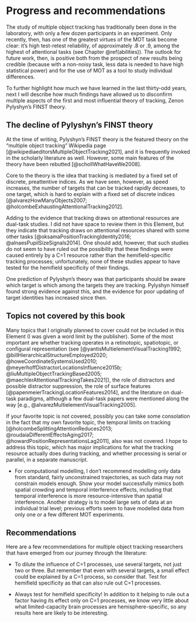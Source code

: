 # Progress and recommendations {#recommendations}

The study of multiple object tracking has traditionally been done in the laboratory, with only a few dozen participants in an experiment. Only recently, then, has one of the greatest virtues of the MOT task become clear: it's high test-retest reliability, of approximately .8 or .9, among the highest of attentional tasks (see Chapter \@ref(abilities)). The outlook for future work, then, is positive both from the prospect of new results being credible (because with a non-noisy task, less data is needed to have high statistical power) and for the use of MOT as a tool to study individual differences.

To further highlight how much we have learned in the last thirty-odd years, next I will describe how much findings have allowed us to disconfirm multiple aspects of the first and most influential theory of tracking, Zenon Pylyshyn's FINST theory.

<!--
Top misconceptions about MOT
* its capacity limit is around 4 items.(this has been used to argue that it has a similar capacity limit to visual working memory (Cowan, 2001).)
* "While the most intuitive model of multiple object tracking would involve storing the locations of targets in spatial memory, then moving attention in turn as quickly as possible to each target to update its location, this class of model is unable to account for MOT performance (Pylyshyn & Storm, 1988; Vul et al., 2009)"

Reading your paper also gave me an idea to have a Common Misconceptions section for the Cambridge Element.  One might be that the capacity limit on VWM and MOT coincide (what you refer to as "The most striking link between the two tasks is that they seem to have a similar capacity limit of around four items (Cowan, 2001)". I totally agree that it is striking and so it is natural to think it means something, but while I don't know much about VWM, the capacity limit for MOT is determined by the speeds, spatial proximities,and temporal frequencies used, so as you know the limit can be anything between zero and more than ten.  It is true that the speeds most often used yield a capacity limit of around four, but I haven't seen any argument for why the commonly used speeds/spatial proximities/temporal frequency combination is more special than the other possibilities. I guess one could argue that researchers set those parameters to resemble an intuition for what real-world tasks are like, but even if they got that right, I'm not sure the same is true for VWM setups, or what that would imply for underlying ability structures. It seems to me one would have to do some kind of ideal observer (really, ideal thinker) model with the same assumptions that can model both common VWM and common MOT tasks, and show that the same level of ability in fundamental processes underlying each would yield the same capacity limit of four in both cases.

Thus, while many potential athlete users may imagine that a test of attention tests how long they can pay attention, this is not likely to be the reason for differences among people on MOT performance. -->

## The decline of Pylyshyn's FINST theory

At the time of writing, Pylyshyn's FINST theory is the featured theory on the "multiple object tracking" Wikipedia page [@wikipediaeditorsMultipleObjectTracking2021], and it is frequently invoked in the scholarly literature as well. However, some main features of the theory have been rebutted [@schollWhatHaveWe2008].

Core to the theory is the idea that tracking is mediated by a fixed set of discrete, preattentive indices. As we have seen, however, as speed increases, the number of targets that can be tracked rapidly decreases, to one target, which is hard to explain with a fixed set of discrete indices [@alvarezHowManyObjects2007; @holcombeExhaustingAttentionalTracking2012].

Adding to the evidence that tracking draws on attentional resources are dual-task studies. I did not have space to review them in this Element, but they indicate that tracking draws on attentional resources shared with some other tasks  [@oksamaPositionTrackingIdentity2016; @alnaesPupilSizeSignals2014]. One should add, however, that such studies do not seem to have ruled out the possibility that these findings were caused entirely by a C=1 resource rather than the hemifield-specific tracking processes; unfortunately, none of these studies appear to have tested for the hemifield specificity of their findings.

One prediction of Pylyshyn's theory was that participants should be aware which target is which among the targets they are tracking. Pylyshyn himself found strong evidence against this, and the evidence  for poor updating of target identities has increased since then.

<!--Although CDA findings suggest there is something tracking number of objects rather than resources expended @drewVogel @balabanObjectRepresentationsVisual2016, I don't know that it supports a limit on this -->

## Topics not covered by this book

Many topics that I originally planned to cover could not be included in this Element (I was given a word limit by the publisher). Some of the most important are whether tracking operates in a retinotopic, spatiotopic, or configural representation (see [@yantisMultielementVisualTracking1992; @billHierarchicalStructureEmployed2020; @howeCoordinateSystemsUsed2010; @meyerhoffDistractorLocationsInfluence2015b; @liuMultipleObjectTrackingBased2005; @maechlerAttentionalTrackingTakes2021]), the role of distractors and possible distractor suppression, the role of surface features [@papenmeierTrackingLocationFeatures2014], and the literature on dual-task paradigms, although a few dual-task papers were mentioned along the way [e.g., @alvarezMultielementVisualTracking2005]. <!--The use of velocity signals -->

If your favorite topic is not covered, possibly you can take some consolation in the fact that my own favorite topic, the temporal limits on tracking [@holcombeSplittingAttentionReduces2013; @roudaiaDifferentEffectsAging2017; @howardPositionRepresentationsLag2011], also was not covered. I hope to address this topic, which has major implications for what the tracking resource actually does during tracking, and whether processing is serial or parallel, in a separate manuscript. <!--early work had concluded that MOT could not reflect serial position sampling [@pylyshynTrackingMultipleIndependent1988; @yantisMultielementVisualTracking1992], this recently has been questioned, and now is a favored account of tracking in some circumstances, as reviewed in Chapter \@ref(serialOrParallel).-->

* For computational modelling, I don't recommend modelling only data from standard, fairly unconstrained trajectories, as such data may not constrain models enough. Show your model successfully mimics both spatial crowding and temporal interference effects, including that temporal interference is more resource-intensive than spatial interference. Another strategy is to model large sets of data at an individual trial level; previous efforts seem to have modelled data from only one or a few different MOT experiments.


<!--
## Dual-task OUT OF SCOPE

Another experiment indicates that trying to remember object identities can actually interfere with the ability to track [@fougnieDistinctCapacityLimits2006]. This is consistent with the possibility that position tracking and object feature updating rely on distinct mental capacities. MOT interfered with VWM a lot although not as much as VWM interfered with VWM

" though both search and MOT can be highly atten- tionally demanding, they may do so via demands on partially independent attentional subsystems. In particular, visual search may interfere dramati- cally with scene encoding because both processes rely heavily on the same underlying ventral identification-based form of attention. In contrast, MOT fails to interfere with scene encoding more than central executive tasks because MOT relies primarily on a different underlying type of visual attention, one that is dorsal and individuation based. This distinction may also help to explain why MOT and search interfere with each other so little (Alvarez et al. 2005): They may both be highly attention-demanding, yet they may draw on fundamentally different forms of attention. Similarly, this may help to explain why observers are relatively poor at encoding surface features of objects in MOT—including those of tracked targets (see, e.g., Bahrami 2003; Ko and Seiffert 2006; Scholl, Pylyshyn, and Franconeri 1999). "

Dual-task 

Alvarez, G.A., et al., Are mutielement visual tracking and visual search mutually exclusive? Journal of Experimental Psychology: Human Perception and Performance, 2005. 31(4): p. 643-667.

There seems to be an especially close link between MOT and subitizing
@trickAgeDifferencesEnumerating2003 observed that even very slow motion reduced
enumeration speed for stimuli containing 6–9 items, while
the enumeration of 1–4 items was not affected when items
were in motion. Similarly, @alstonSubitizationAttentionalEngagement2004
presented static and moving items, finding that faster and
more accurate enumeration occurred in the subitizing range
given the presence of moving items.

psilocybin seems to impair MOT but not visual working memory [@carterUsingPsilocybinInvestigate2005] 

Subitizing no bilateral advantage on accuracy, but that could be due to very high accuracy - when looking at response time, an advantage is found, although not clear it's as large as that for MOT @railoBilateralTwoitemAdvantage2014

"The results indicated that the number of items participants could subitize decreased by one for each item they tracked." @chesneyEvidenceSharedMechanism2011

 "concurrent performance of a MOT task and a VWM task still instilled substantial and load-dependent dual-task costs. " @fougnieDistinctCapacityLimits2006

@allenMultipletargetTrackingRole2006

object tracking in people with Williams Syndrome remains at the level of 4‐year‐olds, whereas the ability to remember multiple locations of static objects develops further. @ohearnDevelopmentalProfilesMultiple2010 

@howardVisualSpatialAttention2020 "for a purely spatial task, perceptual attention (TRACKING?) and working memory appear to recruit separate core capacity-limited processes."

@souzaContributionsVisualCentral2017 argued that VWM and MOT use different attentional resources." "Distracting visual attention, but not central attention, impaired MOT performance"
-->


## Recommendations

Here are a few recommendations for multiple object tracking researchers that have emerged from our journey through the literature:

* To dilute the influence of C=1 processes, use several targets, not just two or three. But remember that even with several targets, a small effect could be explained by a  C=1 process, so consider that. Test for hemifield specificity as that can also rule out C=1 processes.

* Always test for hemifield specificity! In addition to it helping to rule out a factor having its effect only on C=1 processes, we know very little about what limited-capacity brain processes are hemisphere-specific, so any results here are likely to be interesting.

<!--The effect increases with retention interval, and may be a more cognitive mechanism, as it has been suggested that  Rep- resentational momentum occurs in memory for implied motion stimuli and  neither of which elicits pursuit eye movements.-->






